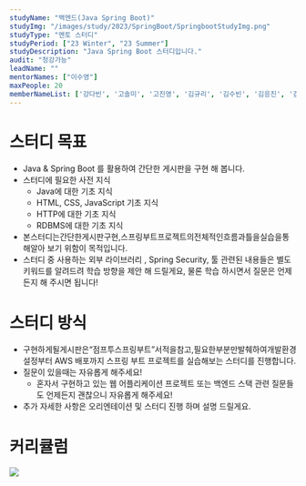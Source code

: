 ```yaml
---
studyName: "백엔드(Java Spring Boot)"
studyImg: "/images/study/2023/SpringBoot/SpringbootStudyImg.png"
studyType: "멘토 스터디"
studyPeriod: ["23 Winter", "23 Summer"]
studyDescription: "Java Spring Boot 스터디입니다."
audit: "청강가능"
leadName: ""
mentorNames: ["이수영"]
maxPeople: 20
memberNameList: ['강다빈', '고솔미', '고진영', '김규리', '김수빈', '김응진', '김재헌', '김하진', '김혜진', '박사랑', '박수정', '박영우', '박준규', '박지용', '서현아', '성효경', '신웅비', '안송희', '윤장욱', '이다은', '이예림', '이준혁', '이준호', '이찬', '이효원', '임가겸', '정도은', '조민채', '조윤주', '진현오', '최진혁', '추경연', '홍석준', '홍여준', '황은지']
---
```


# 스터디 목표
- Java & Spring Boot 를 활용하여 간단한 게시판을 구현 해 봅니다.
- 스터디에 필요한 사전 지식
	- Java에 대한 기초 지식
	- HTML, CSS, JavaScript 기초 지식
	- HTTP에 대한 기초 지식
	- RDBMS에 대한 기초 지식
- 본스터디는간단한게시판구현,스프링부트프로젝트의전체적인흐름과틀을실습을통해알아 보기 위함이 목적입니다.
- 스터디 중 사용하는 외부 라이브러리 , Spring Security, 툴 관련된 내용들은 별도 키워드를 알려드려 학습 방향을 제안 해 드릴게요, 물론 학습 하시면서 질문은 언제든지 해 주시면 됩니다!


# 스터디 방식

- 구현하게될게시판은“점프투스프링부트”서적을참고,필요한부분만발췌하여개발환경설정부터 AWS 배포까지 스프링 부트 프로젝트를 실습해보는 스터디를 진행합니다.
- 질문이 있을때는 자유롭게 해주세요!
	- 혼자서 구현하고 있는 웹 어플리케이션 프로젝트 또는 백엔드 스택 관련 질문들도 언제든지 괜찮으니 자유롭게 해주세요!
- 추가 자세한 사항은 오리엔테이션 및 스터디 진행 하며 설명 드릴게요.

# 커리큘럼

![](/images/study/2023/SpringBoot/springboot.png)
